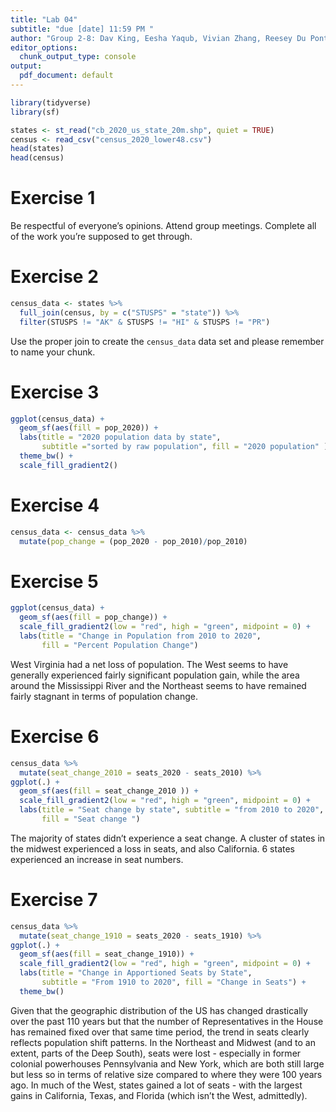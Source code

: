 ---
title: "Lab 04"
subtitle: "due [date] 11:59 PM "
author: "Group 2-8: Dav King, Eesha Yaqub, Vivian Zhang, Reesey Du Pont"
editor_options: 
  chunk_output_type: console
output:
  pdf_document: default
---

```{r load-packages, message = FALSE, warning = FALSE}
library(tidyverse)
library(sf)
``` 

```{r load-data, message = FALSE}
states <- st_read("cb_2020_us_state_20m.shp", quiet = TRUE)
census <- read_csv("census_2020_lower48.csv")
head(states)
head(census)
```

# Exercise 1

Be respectful of everyone's opinions. Attend group meetings. Complete all of the
work you're supposed to get through.

# Exercise 2
```{r create_data}
census_data <- states %>%
  full_join(census, by = c("STUSPS" = "state")) %>%
  filter(STUSPS != "AK" & STUSPS != "HI" & STUSPS != "PR")
```

Use the proper join to create the `census_data` data set and please remember to name your chunk.

# Exercise 3

```{r us-plot-1}
ggplot(census_data) +
  geom_sf(aes(fill = pop_2020)) +
  labs(title = "2020 population data by state",
       subtitle ="sorted by raw population", fill = "2020 population" ) +
  theme_bw() +
  scale_fill_gradient2()
```

# Exercise 4

```{r new_var}
census_data <- census_data %>%
  mutate(pop_change = (pop_2020 - pop_2010)/pop_2010)
```

# Exercise 5

```{r us-plot-2}
ggplot(census_data) +
  geom_sf(aes(fill = pop_change)) + 
  scale_fill_gradient2(low = "red", high = "green", midpoint = 0) + 
  labs(title = "Change in Population from 2010 to 2020",
       fill = "Percent Population Change")
```

West Virginia had a net loss of population. The West seems to have generally 
experienced fairly significant population gain, while the area around the 
Mississippi River and the Northeast seems to have remained fairly stagnant 
in terms of population change. 

# Exercise 6

```{r us-plot-3}
census_data %>%
  mutate(seat_change_2010 = seats_2020 - seats_2010) %>%
ggplot(.) +
  geom_sf(aes(fill = seat_change_2010 )) +
  scale_fill_gradient2(low = "red", high = "green", midpoint = 0) + 
  labs(title = "Seat change by state", subtitle = "from 2010 to 2020",
       fill = "Seat change ")
```

The majority of states didn't experience a seat change. A cluster of states in the midwest experienced a loss in seats, and also California. 6 states experienced an increase in seat numbers. 


# Exercise 7

```{r us-plot-4}
census_data %>%
  mutate(seat_change_1910 = seats_2020 - seats_1910) %>%
ggplot(.) +
  geom_sf(aes(fill = seat_change_1910)) +
  scale_fill_gradient2(low = "red", high = "green", midpoint = 0) +
  labs(title = "Change in Apportioned Seats by State",
       subtitle = "From 1910 to 2020", fill = "Change in Seats") +
  theme_bw()
```

Given that the geographic distribution of the US has changed drastically over 
the past 110 years but that the number of Representatives in the House has 
remained fixed over that same time period, the trend in seats clearly reflects 
population shift patterns. In the Northeast and Midwest (and to an extent, parts
of the Deep South), seats were lost - especially in former colonial powerhouses 
Pennsylvania and New York, which are both still large but less so in terms of 
relative size compared to where they were 100 years ago. In much of the West, 
states gained a lot of seats - with the largest gains in California, Texas, and 
Florida (which isn't the West, admittedly).